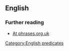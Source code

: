 ==English==
{{wikipedia|Buck passing}}

===Further reading===
* [http://www.phrases.org.uk/meanings/pass-the-buck.html At phrases.org.uk]

[[Category:English predicates]]